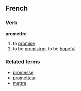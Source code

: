 ==French==
===Verb===
'''promettre'''

# to [[promise]]
# to be [[promising]], to be [[hopeful]]

===Related terms===
*[[promesse]]
*[[prometteur]]
*[[mettre]]
